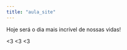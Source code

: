 ```yaml
---
title: "aula_site"
---
```


Hoje será o dia mais incrível de nossas vidas!

\<3 \<3 \<3

```r

```
